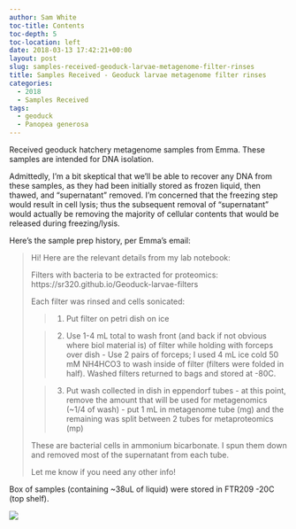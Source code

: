 ```yaml
---
author: Sam White
toc-title: Contents
toc-depth: 5
toc-location: left
date: 2018-03-13 17:42:21+00:00
layout: post
slug: samples-received-geoduck-larvae-metagenome-filter-rinses
title: Samples Received - Geoduck larvae metagenome filter rinses
categories:
  - 2018
  - Samples Received
tags:
  - geoduck
  - Panopea generosa
---
```


Received geoduck hatchery metagenome samples from Emma. These samples are intended for DNA isolation.

Admittedly, I'm a bit skeptical that we'll be able to recover any DNA from these samples, as they had been initially stored as frozen liquid, then thawed, and "supernatant" removed. I'm concerned that the freezing step would result in cell lysis; thus the subsequent removal of "supernatant" would actually be removing the majority of cellular contents that would be released during freezing/lysis.

Here's the sample prep history, per Emma's email:



<blockquote>
  Hi!
  Here are the relevant details from my lab notebook:
  
  Filters with bacteria to be extracted for proteomics: https://sr320.github.io/Geoduck-larvae-filters
  
  Each filter was rinsed and cells sonicated:
  
  
> 
> 
  
>   1. Put filter on petri dish on ice
> 
  
>   2. Use 1-4 mL total to wash front (and back if not obvious where biol material is) of filter while holding with forceps over dish - Use 2 pairs of forceps; I used 4 mL ice cold 50 mM NH4HCO3 to wash inside of filter (filters were folded in half). Washed filters returned to bags and stored at -80C.
> 
  
>   3. Put wash collected in dish in eppendorf tubes - at this point, remove the amount that will be used for metagenomics (~1/4 of wash) - put 1 mL in metagenome tube (mg) and the remaining was split between 2 tubes for metaproteomics (mp)
> 
  
  
  These are bacterial cells in ammonium bicarbonate. I spun them down and removed most of the supernatant from each tube.
  
  Let me know if you need any other info!
</blockquote>



Box of samples (containing ~38uL of liquid) were stored in FTR209 -20C (top shelf).

![](https://owl.fish.washington.edu/Athaliana/20180313_metagenome_samples_emma.jpg)
